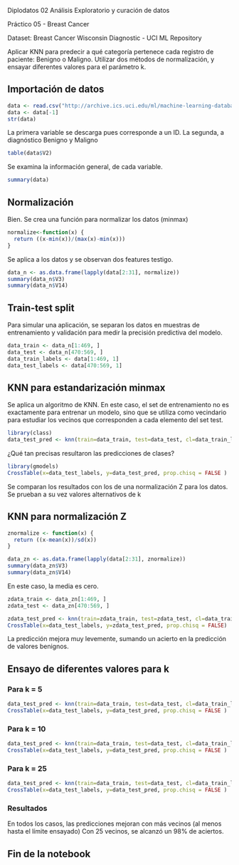 Diplodatos
02 Análisis Exploratorio y curación de datos

Práctico 05 - Breast Cancer 

Dataset: Breast Cancer Wisconsin Diagnostic - UCI ML Repository

Aplicar KNN para predecir a qué categoría pertenece cada registro de paciente: Benigno o Maligno.
Utilizar dos métodos de normalización, y ensayar diferentes valores para el parámetro k.


## Importación de datos
```{r}
data <- read.csv("http://archive.ics.uci.edu/ml/machine-learning-databases/breast-cancer-wisconsin/wdbc.data",header=FALSE)
data <- data[-1]
str(data)
```
La primera variable se descarga pues corresponde a un ID.
La segunda, a diagnóstico Benigno y Maligno
```{r}
table(data$V2)
```
Se examina la información general, de cada variable.
```{r}
summary(data)
```
## Normalización
Bien. Se crea una función para normalizar los datos (minmax)

```{r}
normalize<-function(x) {
  return ((x-min(x))/(max(x)-min(x)))
}
```

Se aplica a los datos y se observan dos features testigo.

```{r}
data_n <- as.data.frame(lapply(data[2:31], normalize))
summary(data_n$V3)
summary(data_n$V14)
```
## Train-test split
Para simular una aplicación, se separan los datos en muestras de entrenamiento y validación para medir la precisión predictiva del modelo.

```{r}
data_train <- data_n[1:469, ]
data_test <- data_n[470:569, ]
data_train_labels <- data[1:469, 1]
data_test_labels <- data[470:569, 1]
```

## KNN para estandarización minmax
Se aplica un algoritmo de KNN. En este caso, el set de entrenamiento no es exactamente para entrenar un modelo, sino que se utiliza como vecindario para estudiar los vecinos que corresponden a cada elemento del set test.

```{r}
library(class)
data_test_pred <- knn(train=data_train, test=data_test, cl=data_train_labels, k=1)
```
¿Qué tan precisas resultaron las predicciones de clases?
```{r}
library(gmodels)
CrossTable(x=data_test_labels, y=data_test_pred, prop.chisq = FALSE )
```


Se comparan los resultados con los de una normalización Z para los datos.
Se prueban a su vez valores alternativos de k

## KNN para normalización Z
```{r}
znormalize <- function(x) {
  return ((x-mean(x))/sd(x))
}
```

```{r}
data_zn <- as.data.frame(lapply(data[2:31], znormalize))
summary(data_zn$V3)
summary(data_zn$V14)
```

En este caso, la media es cero.

```{r}
zdata_train <- data_zn[1:469, ]
zdata_test <- data_zn[470:569, ]
```

```{r}
zdata_test_pred <- knn(train=zdata_train, test=zdata_test, cl=data_train_labels, k=1)
CrossTable(x=data_test_labels, y=zdata_test_pred, prop.chisq = FALSE)
```

La predicción mejora muy levemente, sumando un acierto en la predicción de valores benignos.

## Ensayo de diferentes valores para k
### Para k = 5
```{r}
data_test_pred <- knn(train=data_train, test=data_test, cl=data_train_labels, k=5)
CrossTable(x=data_test_labels, y=data_test_pred, prop.chisq = FALSE )
```

### Para k = 10
```{r}
data_test_pred <- knn(train=data_train, test=data_test, cl=data_train_labels, k=10)
CrossTable(x=data_test_labels, y=data_test_pred, prop.chisq = FALSE )
```

### Para k = 25
```{r}
data_test_pred <- knn(train=data_train, test=data_test, cl=data_train_labels, k=25)
CrossTable(x=data_test_labels, y=data_test_pred, prop.chisq = FALSE )
```

### Resultados
En todos los casos, las predicciones mejoran con más vecinos (al menos hasta el límite ensayado)
Con 25 vecinos, se alcanzó un 98% de aciertos.

## Fin de la notebook







